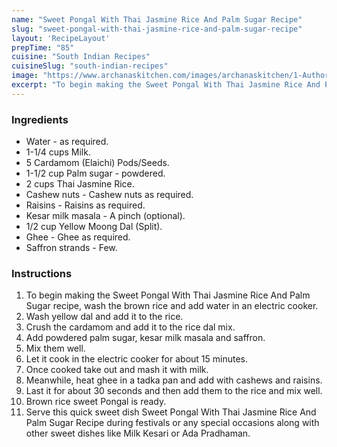 ---
name: "Sweet Pongal With Thai Jasmine Rice And Palm Sugar Recipe"
slug: "sweet-pongal-with-thai-jasmine-rice-and-palm-sugar-recipe"
layout: 'RecipeLayout'
prepTime: "85"
cuisine: "South Indian Recipes"
cuisineSlug: "south-indian-recipes"
image: "https://www.archanaskitchen.com/images/archanaskitchen/1-Author/Neeru_Srikanth/Sweet_Pongal_with_Thai_Jasmine_Rice__Palm_Sugar.jpg"
excerpt: "To begin making the Sweet Pongal With Thai Jasmine Rice And Palm Sugar recipe, wash the brown rice and add water in an electric cooker"
---

### Ingredients

- Water - as required.
- 1-1/4 cups Milk.
- 5 Cardamom (Elaichi) Pods/Seeds.
- 1-1/2 cup Palm sugar - powdered.
- 2 cups Thai Jasmine Rice.
- Cashew nuts - Cashew nuts as required.
- Raisins - Raisins as required.
- Kesar milk masala - A pinch (optional).
- 1/2 cup Yellow Moong Dal (Split).
- Ghee - Ghee as required.
- Saffron strands - Few.

### Instructions

1. To begin making the Sweet Pongal With Thai Jasmine Rice And Palm Sugar recipe, wash the brown rice and add water in an electric cooker.
1. Wash yellow dal and add it to the rice.
1. Crush the cardamom and add it to the rice dal mix.
1. Add powdered palm sugar, kesar milk masala and saffron.
1. Mix them well.
1. Let it cook in the electric cooker for about 15 minutes.
1. Once cooked take out and mash it with milk.
1. Meanwhile, heat ghee in a tadka pan and add with cashews and raisins.
1. Last it for about 30 seconds and then add them to the rice and mix well.
1. Brown rice sweet Pongal is ready.
1. Serve this quick sweet dish Sweet Pongal With Thai Jasmine Rice And Palm Sugar Recipe during festivals or any special occasions along with other sweet dishes like Milk Kesari or Ada Pradhaman.
